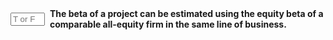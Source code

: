 ::: {.question-block}

<form onsubmit="event.preventDefault(); checkAnswerBox('module4_tf_q101','T')" style="display: flex; align-items: center; gap: 8px;"> <input type="text" id="module4_tf_q101" name="module4_tf_q101" maxlength="1" placeholder="T or F" style="width: 55px;" data-correct-answer="T" /> <label for="module4_tf_q101"><strong>The beta of a project can be estimated using the equity beta of a comparable all-equity firm in the same line of business.</strong></label> </form> <div id="feedback-module4_tf_q101" class="feedback" data-status="" style="display:none;"> The sentence is TRUE. For an all-equity firm, the equity beta equals the asset beta, so it can be used as a proxy for the project’s risk. </div>

:::